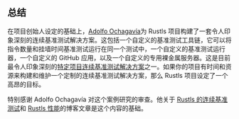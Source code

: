 ## 总结

在项目创始人设定的基础上，[Adolfo Ochagavía][aochagavia]为 Rustls 项目构建了一套令人印象深刻的连续基准测试解决方案。这包括一个自定义的基准测试工具链，它可以将指令数量和挂墙时间基准测试运行在同一个测试中，一个自定义的基准测试运行器，一个自定义的 GitHub 应用，以及一个自定义的专用裸金属服务器。这是目前最令人印象深刻的[特定项目连续基准测试解决方案][prior art]之一。如果你的项目有时间和资源来构建和维护一个定制的连续基准测试解决方案，那么 Rustls 项目设定了一个高昂的目标。

特别感谢 Adolfo Ochagavía 对这个案例研究的审查。他关于 [Rustls 的连续基准测试][Continuous benchmarking for rustls]和 [Rustls 性能][rustls performance]的博客文章是这个内容的基础。

[aochagavia]: https://github.com/aochagavia
[prior art]: /docs/zh/reference/prior-art/#project-specific
[Continuous benchmarking for rustls]: https://ochagavia.nl/blog/continuous-benchmarking-for-rustls/
[rustls performance]: https://www.memorysafety.org/blog/rustls-performance/